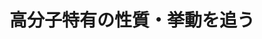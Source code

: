 ﻿---
title: "高分子特有の性質・挙動を追う"
category: "物質理工学院"
vol: 12
interviewee: "野瀬 卓平 "
url: ""
tags: ["工学","分子","化学","構造","物質"]
pdf: "12-1.pdf"
career: ""
preface: "高分子とは、構造単位となるモノマーが多数一次元的に連なった鎖状の分子である。これらの高分子物質は単に「多数のモノマーが連なったもの」という量の違いだけに留まらず低分子物質にはみられない質的に特異な性質をも示す。すなわち一つの分子そのものが、化学構造と形態の両方において多様性を持つのである。今回我々は、高分子工学科高分子構造講座で、特に液体系における高分子の形態や挙動を明らかにすることに取り組んでおられる野瀬を訪問し、お話を伺った。"
---
